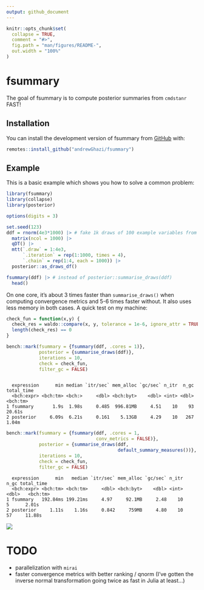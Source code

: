 ```yaml
---
output: github_document
---
```


<!-- README.md is generated from README.Rmd. Please edit that file -->

```r
knitr::opts_chunk$set(
  collapse = TRUE,
  comment = "#>",
  fig.path = "man/figures/README-",
  out.width = "100%"
)
```

# fsummary

<!-- badges: start -->
<!-- badges: end -->

The goal of fsummary is to compute posterior summaries from `cmdstanr` FAST!

## Installation

You can install the development version of fsummary from [GitHub](https://github.com/) with:

``` r
remotes::install_github("andrewGhazi/fsummary")
```

## Example

This is a basic example which shows you how to solve a common problem:

```r
library(fsummary)
library(collapse)
library(posterior)

options(digits = 3)

set.seed(123)
ddf = rnorm(4e3*1000) |> # fake 1k draws of 100 example variables from each of 4 chains
  matrix(ncol = 1000) |> 
  qDT() |> 
  mtt(`.draw` = 1:4e3,
      `.iteration` = rep(1:1000, times = 4),
      `.chain` = rep(1:4, each = 1000)) |> 
  posterior::as_draws_df()

fsummary(ddf) |> # instead of posterior::summarise_draws(ddf)
  head() 
```

On one core, it's about 3 times faster than `summarise_draws()` when computing convergence metrics and 5-6 times faster without. It also uses less memory in both cases. A quick test on my machine:

```r

check_fun = function(x,y) {
  check_res = waldo::compare(x, y, tolerance = 1e-6, ignore_attr = TRUE)
  length(check_res) == 0
}

bench::mark(fsummary = {fsummary(ddf, .cores = 1)},
            posterior = {summarise_draws(ddf)},
            iterations = 10,
            check = check_fun,
            filter_gc = FALSE)

```

```

  expression      min median `itr/sec` mem_alloc `gc/sec` n_itr  n_gc total_time
  <bch:expr> <bch:tm> <bch:>     <dbl> <bch:byt>    <dbl> <int> <dbl>   <bch:tm>
1 fsummary       1.9s  1.98s     0.485  996.81MB     4.51    10    93     20.61s
2 posterior     6.09s  6.21s     0.161    5.13GB     4.29    10   267      1.04m
```

```r
bench::mark(fsummary = {fsummary(ddf, .cores = 1,
                                 conv_metrics = FALSE)},
            posterior = {summarise_draws(ddf, 
                                         default_summary_measures())},
            iterations = 10,
            check = check_fun,
            filter_gc = FALSE)
```

```
  expression      min   median `itr/sec` mem_alloc `gc/sec` n_itr  n_gc total_time
  <bch:expr> <bch:tm> <bch:tm>     <dbl> <bch:byt>    <dbl> <int> <dbl>   <bch:tm>
1 fsummary   192.84ms 199.21ms     4.97     92.1MB     2.48    10     5      2.01s
2 posterior     1.11s    1.16s     0.842     759MB     4.80    10    57     11.88s
```

![](man/figures/comparison.png)

# TODO

* parallelization with `mirai`
* faster convergence metrics with better ranking / qnorm (I've gotten the inverse normal transformation going twice as fast in Julia at least...)

